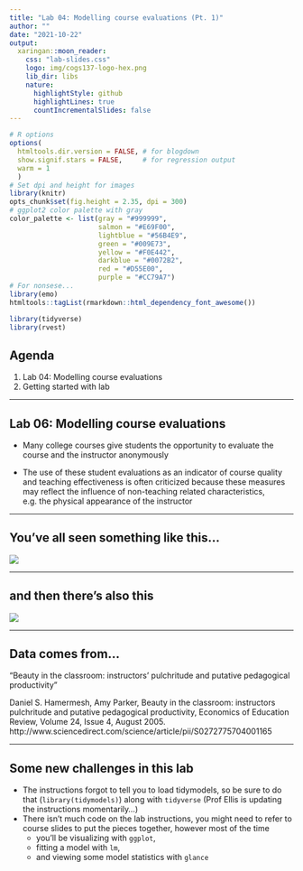 ```yaml
---
title: "Lab 04: Modelling course evaluations (Pt. 1)"
author: ""
date: "2021-10-22"
output: 
  xaringan::moon_reader:
    css: "lab-slides.css"
    logo: img/cogs137-logo-hex.png
    lib_dir: libs
    nature:
      highlightStyle: github
      highlightLines: true
      countIncrementalSlides: false
---
```


```r
# R options
options(
  htmltools.dir.version = FALSE, # for blogdown
  show.signif.stars = FALSE,     # for regression output
  warm = 1
  )
# Set dpi and height for images
library(knitr)
opts_chunk$set(fig.height = 2.35, dpi = 300) 
# ggplot2 color palette with gray
color_palette <- list(gray = "#999999", 
                      salmon = "#E69F00", 
                      lightblue = "#56B4E9", 
                      green = "#009E73", 
                      yellow = "#F0E442", 
                      darkblue = "#0072B2", 
                      red = "#D55E00", 
                      purple = "#CC79A7")
# For nonsese...
library(emo)
htmltools::tagList(rmarkdown::html_dependency_font_awesome())
```

```r
library(tidyverse)
library(rvest)
```

## Agenda

1. Lab 04: Modelling course evaluations
2. Getting started with lab

---

## Lab 06: Modelling course evaluations

- Many college courses give students the opportunity to evaluate the course and the instructor anonymously

- The use of these student evaluations as an indicator of course quality and teaching effectiveness is often criticized because these measures may reflect the influence of non-teaching related characteristics, e.g. the physical appearance of the instructor

---

## You've all seen something like this...

![](img/04/course-eval.jpg)

---

## and then there's also this

![](img/04/rmp.png)

---

## Data comes from...

"Beauty in the classroom: instructors’ pulchritude and putative pedagogical productivity" 

Daniel S. Hamermesh, Amy Parker, Beauty in the classroom: instructors pulchritude and putative pedagogical productivity, Economics of Education Review, Volume 24, Issue 4, August 2005. http://www.sciencedirect.com/science/article/pii/S0272775704001165

---

## Some new challenges in this lab
- The instructions forgot to tell you to load tidymodels, so be sure to do that (`library(tidymodels)`) along with `tidyverse` (Prof Ellis is updating the instructions momentarily...)
- There isn't much code on the lab instructions, you might need to refer to course slides to put the pieces together, however most of the time 
    + you'll be visualizing with `ggplot`, 
    + fitting a model with `lm`, 
    + and viewing some model statistics with `glance`




